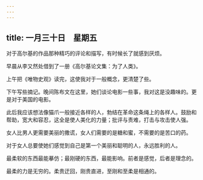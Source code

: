 ```yaml
---
---
---
```

title: 一月三十日　星期五
---




对于高尔基的作品那种精巧的评论和描写，有时候长了就感到厌烦。

早晨从李又然处借到了一册《高尔基论文集：为了人类》。

上午把《唯物史观》读完，这使我对于一般概念，更清楚了些。

下午写些摘记。晚间陈布文在这里，她们谈论电影一些事，我对这是没趣味的。更是对于美国的电影。

此后我应该想法像猫爪一般接近各样的人，勃结在革命这条绳上的各样人。鼓励和帮助，宽大和容忍，这全是使人美化的力量；批评与责难，打击与攻击使人强。

女人比男人更需要美丽的撒谎，女人们需要的是糖和蜜，不需要的是苦口的药。

对于女人总要使她们感觉到自己是第一个美丽和聪明的人，永远胜利的人。

最柔软的东西最能摹仿；最刚硬的东西，最能影响。前者是感觉，后者是理念的。

最柔的力是无穷的。柔贵迂回，刚贵直进，至刚和至柔是相通的。